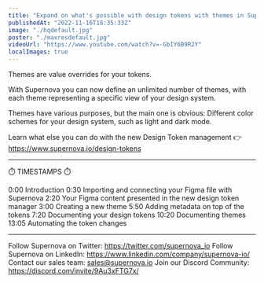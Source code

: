 ```yaml
---
title: "Expand on what's possible with design tokens with themes in Supernova"
publishedAt: "2022-11-16T18:35:33Z"
image: "./hqdefault.jpg"
poster: "./maxresdefault.jpg"
videoUrl: "https://www.youtube.com/watch?v=-GbIY6B9R2Y"
localImages: true
---
```


Themes are value overrides for your tokens.

With Supernova you can now define an unlimited number of themes, with each theme representing a specific view of your design system.

Themes have various purposes, but the main one is obvious: Different color schemes for your design system, such as light and dark mode.

Learn what else you can do with the new Design Token management 👉 https://www.supernova.io/design-tokens

---

⏱️ TIMESTAMPS ⏱️

0:00 Introduction
0:30 Importing and connecting your Figma file with Supernova
2:20 Your Figma content presented in the new design token manager
3:00 Creating a new theme
5:50 Adding metadata on top of the tokens
7:20 Documenting your design tokens
10:20 Documenting themes
13:05 Automating the token changes

---

Follow Supernova on Twitter: https://twitter.com/supernova_io
Follow Supernova on LinkedIn: https://www.linkedin.com/company/supernova-io/
Contact our sales team: sales@supernova.io
Join our Discord Community: https://discord.com/invite/9Au3xFTG7x/
